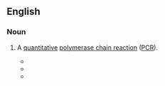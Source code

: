 ==English==
{{wikipedia|Real-time polymerase chain reaction|qPCR}}

===Noun===
{{en-noun}}

# {{lb|en|biochemistry|genetics}} A [[quantitative]] [[polymerase chain reaction]] ([[PCR]]).
#* {{quote-journal|journal=PNAS|title=A Method for Production of Antibodies to Human T-Cell Receptor β-Chain Variable Regions|author=Yongwon Choi|volume=88|issue=19|date=1 October 1991|page=8357|passage=Similar experiments in humans have been hampered because so far very few anti-human V<sub>β</sub> (hV<sub>β</sub>) monoclonal antibodies are available, although some important data have been generated with a labor-intensive quantitative polymerase chain reaction ('''QPCR''').}}
#* {{quote-book|passage=Quantitative or Real-Time PCR Real-time PCR, also called '''qPCR''', is known as the second generation of PCR because it could be used to amplify and simultaneously quantify several target DNA molecules.|year=2014|author=Luis M. Botana|title=Seafood and Freshwater Toxins: Pharmacology, Physiology, and Detection, Third Edition|url=https://books.google.com/books?id=ITXSBQAAQBAJ&lpg=PA504&dq=%22qPCR%20is%22&pg=PA504#v=onepage&q=%22qPCR%20is%22&f=false}}
#* {{quote-book|title=Molecular Diagnostics|page=61|author=Harald Seitz|year=2014|passage=This cheap and simple chemistry is optimal for single plex '''qPCRs'''. For multiplex '''qPCRs''', specific chemistries which make use of probes are required.|url=https://books.google.com/books?id=X8S5BQAAQBAJ&lpg=PA61&dq=%22qPCRs%22&pg=PA61#v=onepage&q=%22qPCRs%22&f=false}}